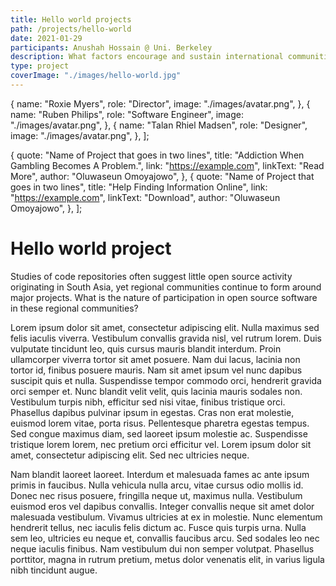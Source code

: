 ```yaml
---
title: Hello world projects
path: /projects/hello-world
date: 2021-01-29
participants: Anushah Hossain @ Uni. Berkeley
description: What factors encourage and sustain international communities of contributors to open source projects?
type: project
coverImage: "./images/hello-world.jpg"
---
```


  {
    name: "Roxie Myers",
    role: "Director",
    image: "./images/avatar.png",
  },
  {
    name: "Ruben Philips",
    role: "Software Engineer",
    image: "./images/avatar.png",
  },
  {
    name: "Talan Rhiel Madsen",
    role: "Designer",
    image: "./images/avatar.png",
  },
];

  {
    quote: "Name of Project that goes in two lines",
    title: "Addiction When Gambling Becomes A Problem.",
    link: "https://example.com",
    linkText: "Read More",
    author: "Oluwaseun Omoyajowo",
  },
  {
    quote: "Name of Project that goes in two lines",
    title: "Help Finding Information Online",
    link: "https://example.com",
    linkText: "Download",
    author: "Oluwaseun Omoyajowo",
  },
];

# Hello world project

Studies of code repositories often suggest little open source activity originating in South Asia, yet regional communities continue to form around major projects. What is the nature of participation in open source software in these regional communities?

Lorem ipsum dolor sit amet, consectetur adipiscing elit. Nulla maximus sed felis iaculis viverra. Vestibulum convallis gravida nisl, vel rutrum lorem. Duis vulputate tincidunt leo, quis cursus mauris blandit interdum. Proin ullamcorper viverra tortor sit amet posuere. Nam dui lacus, lacinia non tortor id, finibus posuere mauris. Nam sit amet ipsum vel nunc dapibus suscipit quis et nulla. Suspendisse tempor commodo orci, hendrerit gravida orci semper et. Nunc blandit velit velit, quis lacinia mauris sodales non. Vestibulum turpis nibh, efficitur sed nisi vitae, finibus tristique orci. Phasellus dapibus pulvinar ipsum in egestas. Cras non erat molestie, euismod lorem vitae, porta risus. Pellentesque pharetra egestas tempus. Sed congue maximus diam, sed laoreet ipsum molestie ac. Suspendisse tristique lorem lorem, nec pretium orci efficitur vel. Lorem ipsum dolor sit amet, consectetur adipiscing elit. Sed nec ultricies neque.

Nam blandit laoreet laoreet. Interdum et malesuada fames ac ante ipsum primis in faucibus. Nulla vehicula nulla arcu, vitae cursus odio mollis id. Donec nec risus posuere, fringilla neque ut, maximus nulla. Vestibulum euismod eros vel dapibus convallis. Integer convallis neque sit amet dolor malesuada vestibulum. Vivamus ultricies at ex in molestie. Nunc elementum hendrerit tellus, nec iaculis felis dictum ac. Fusce quis turpis urna. Nulla sem leo, ultricies eu neque et, convallis faucibus arcu. Sed sodales leo nec neque iaculis finibus. Nam vestibulum dui non semper volutpat. Phasellus porttitor, magna in rutrum pretium, metus dolor venenatis elit, in varius ligula nibh tincidunt augue.
